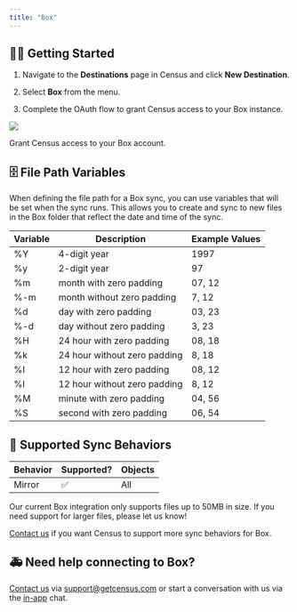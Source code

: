 ```yaml
---
title: "Box"
---
```


## 🏃‍♀️ Getting Started

1. Navigate to the **Destinations** page in Census and click **New Destination**.

2. Select **Box** from the menu.

3. Complete the OAuth flow to grant Census access to your Box instance.

![](/images/destinations/image.png)

Grant Census access to your Box account.

## 🗄️ File Path Variables

When defining the file path for a Box sync, you can use variables that will be set when the sync runs. This allows you to create and sync to new files in the Box folder that reflect the date and time of the sync.

| **Variable** | **Description**              | **Example Values** |
| ------------ | ---------------------------- | ------------------ |
| %Y           | 4-digit year                 | 1997               |
| %y           | 2-digit year                 | 97                 |
| %m           | month with zero padding      | 07, 12             |
| %-m          | month without zero padding   | 7, 12              |
| %d           | day with zero padding        | 03, 23             |
| %-d          | day without zero padding     | 3, 23              |
| %H           | 24 hour with zero padding    | 08, 18             |
| %k           | 24 hour without zero padding | 8, 18              |
| %I           | 12 hour with zero padding    | 08, 12             |
| %l           | 12 hour without zero padding | 8, 12              |
| %M           | minute with zero padding     | 04, 56             |
| %S           | second with zero padding     | 06, 54             |

## 🔀 Supported Sync Behaviors

| **Behavior** | **Supported?** | **Objects** |
| ------------ | -------------- | ----------- |
| Mirror       | ✅              | All         |

Our current Box integration only supports files up to 50MB in size. If you need support for larger files, please let us know!

[Contact us](mailto:support@getcensus.com) if you want Census to support more sync behaviors for Box.

## 🚑 Need help connecting to Box?

[Contact us](mailto:support@getcensus.com) via support@getcensus.com or start a conversation with us via the [in-app](https://app.getcensus.com) chat.